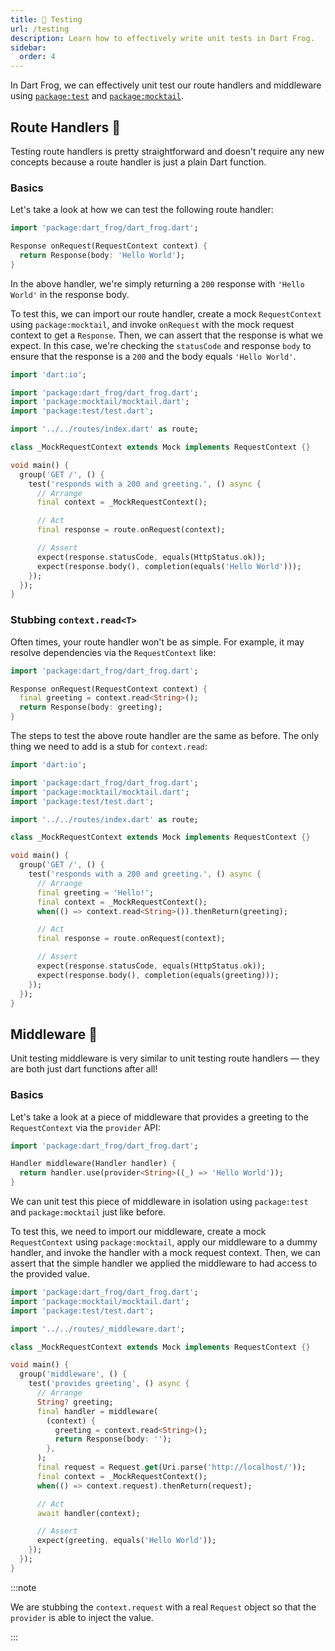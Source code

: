 ```yaml
---
title: 🧪 Testing
url: /testing
description: Learn how to effectively write unit tests in Dart Frog.
sidebar:
  order: 4
---
```


In Dart Frog, we can effectively unit test our route handlers and middleware
using [`package:test`](https://pub.dev/packages/test) and
[`package:mocktail`](https://pub.dev/packages/mocktail).

## Route Handlers 🚏

Testing route handlers is pretty straightforward and doesn't require any new
concepts because a route handler is just a plain Dart function.

### Basics

Let's take a look at how we can test the following route handler:

```dart
import 'package:dart_frog/dart_frog.dart';

Response onRequest(RequestContext context) {
  return Response(body: 'Hello World');
}
```

In the above handler, we're simply returning a `200` response with
`'Hello World'` in the response body.

To test this, we can import our route handler, create a mock `RequestContext`
using `package:mocktail`, and invoke `onRequest` with the mock request context
to get a `Response`. Then, we can assert that the response is what we expect. In
this case, we're checking the `statusCode` and response `body` to ensure that
the response is a `200` and the body equals `'Hello World'`.

```dart
import 'dart:io';

import 'package:dart_frog/dart_frog.dart';
import 'package:mocktail/mocktail.dart';
import 'package:test/test.dart';

import '../../routes/index.dart' as route;

class _MockRequestContext extends Mock implements RequestContext {}

void main() {
  group('GET /', () {
    test('responds with a 200 and greeting.', () async {
      // Arrange
      final context = _MockRequestContext();

      // Act
      final response = route.onRequest(context);

      // Assert
      expect(response.statusCode, equals(HttpStatus.ok));
      expect(response.body(), completion(equals('Hello World')));
    });
  });
}
```

### Stubbing `context.read<T>`

Often times, your route handler won't be as simple. For example, it may resolve
dependencies via the `RequestContext` like:

```dart
import 'package:dart_frog/dart_frog.dart';

Response onRequest(RequestContext context) {
  final greeting = context.read<String>();
  return Response(body: greeting);
}
```

The steps to test the above route handler are the same as before. The only thing
we need to add is a stub for `context.read`:

```dart
import 'dart:io';

import 'package:dart_frog/dart_frog.dart';
import 'package:mocktail/mocktail.dart';
import 'package:test/test.dart';

import '../../routes/index.dart' as route;

class _MockRequestContext extends Mock implements RequestContext {}

void main() {
  group('GET /', () {
    test('responds with a 200 and greeting.', () async {
      // Arrange
      final greeting = 'Hello!';
      final context = _MockRequestContext();
      when(() => context.read<String>()).thenReturn(greeting);

      // Act
      final response = route.onRequest(context);

      // Assert
      expect(response.statusCode, equals(HttpStatus.ok));
      expect(response.body(), completion(equals(greeting)));
    });
  });
}
```

## Middleware 🍔

Unit testing middleware is very similar to unit testing route handlers — they
are both just dart functions after all!

### Basics

Let's take a look at a piece of middleware that provides a greeting to the
`RequestContext` via the `provider` API:

```dart
import 'package:dart_frog/dart_frog.dart';

Handler middleware(Handler handler) {
  return handler.use(provider<String>((_) => 'Hello World'));
}
```

We can unit test this piece of middleware in isolation using `package:test` and
`package:mocktail` just like before.

To test this, we need to import our middleware, create a mock `RequestContext`
using `package:mocktail`, apply our middleware to a dummy handler, and invoke
the handler with a mock request context. Then, we can assert that the simple
handler we applied the middleware to had access to the provided value.

```dart
import 'package:dart_frog/dart_frog.dart';
import 'package:mocktail/mocktail.dart';
import 'package:test/test.dart';

import '../../routes/_middleware.dart';

class _MockRequestContext extends Mock implements RequestContext {}

void main() {
  group('middleware', () {
    test('provides greeting', () async {
      // Arrange
      String? greeting;
      final handler = middleware(
        (context) {
          greeting = context.read<String>();
          return Response(body: '');
        },
      );
      final request = Request.get(Uri.parse('http://localhost/'));
      final context = _MockRequestContext();
      when(() => context.request).thenReturn(request);

      // Act
      await handler(context);

      // Assert
      expect(greeting, equals('Hello World'));
    });
  });
}
```

:::note

We are stubbing the `context.request` with a real `Request` object so that the
`provider` is able to inject the value.

:::
